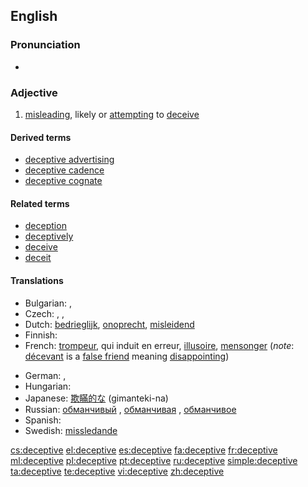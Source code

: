 ==English==

===Pronunciation===
* {{IPA|/dɪ.ˈsɛp.tɪv/}}

===Adjective===
{{en-adj}}

# [[misleading]], likely or [[attempting]] to [[deceive]]

====Derived terms====
* [[deceptive advertising]]
* [[deceptive cadence]]
* [[deceptive cognate]]

====Related terms====
* [[deception]]
* [[deceptively]]
* [[deceive]]
* [[deceit]]

====Translations====
{{trans-top|likely or attempting to deceive}}
* Bulgarian: {{t|bg|измамен|sc=Cyrl}},  {{t|bg|заблуждаващ|sc=Cyrl}}
* Czech: {{t|cs|klamný}}, {{t|cs|zavádějící}}, {{t|cs|ošidný}}
* Dutch: [[bedrieglijk]], [[onoprecht]], [[misleidend]]
* Finnish: {{t-|fi|petollinen}}
* French: [[trompeur]], qui induit en erreur, [[illusoire]], [[mensonger]] (''note'': [[décevant]] is a [[false friend]] meaning [[disappointing]])
{{trans-mid}}
* German: {{t-|de|betrügerisch}}, {{t-|de|irreführend}}
* Hungarian: {{t|hu|megtévesztő}}
* Japanese: [[欺瞞的な]] (gimanteki-na)
* Russian: [[обманчивый]] {{m}}, [[обманчивая]] {{f}}, [[обманчивое]] {{n}}
* Spanish: {{t-|es|engañoso}}
* Swedish: [[missledande]]
{{trans-bottom}}

[[cs:deceptive]]
[[el:deceptive]]
[[es:deceptive]]
[[fa:deceptive]]
[[fr:deceptive]]
[[ml:deceptive]]
[[pl:deceptive]]
[[pt:deceptive]]
[[ru:deceptive]]
[[simple:deceptive]]
[[ta:deceptive]]
[[te:deceptive]]
[[vi:deceptive]]
[[zh:deceptive]]